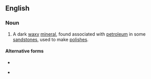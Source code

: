 ==English==

===Noun===
{{en-noun|~}}

# {{lb|en|mineral}} A dark [[waxy]] [[mineral]], found associated with [[petroleum]] in some [[sandstone]]s, used to make [[polish]]es.

====Alternative forms====
* {{l|en|ozokerite}}
* {{l|en|ozokerit}} {{q|archaic}}